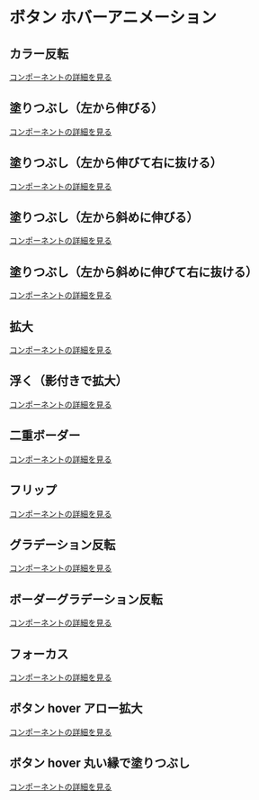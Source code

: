 # ボタン ホバーアニメーション


## カラー反転

<Story id="hover-button--inversion" />

[コンポーネントの詳細を見る](/story/hover-button--inversion)

## 塗りつぶし（左から伸びる）

<Story id="hover-button--fill" />

[コンポーネントの詳細を見る](/story/hover-button--fill)

## 塗りつぶし（左から伸びて右に抜ける）

<Story id="hover-button--fill-toright" />

[コンポーネントの詳細を見る](/story/hover-button--fill-toright)

## 塗りつぶし（左から斜めに伸びる）

<Story id="hover-button--fill-skew" />

[コンポーネントの詳細を見る](/story/hover-button--fill-skew)

## 塗りつぶし（左から斜めに伸びて右に抜ける）

<Story id="hover-button--fill-skew-toright" />

[コンポーネントの詳細を見る](/story/hover-button--fill-skew-toright)

## 拡大

<Story id="hover-button--bulk-up" />

[コンポーネントの詳細を見る](/story/hover-button--bulk-up)

## 浮く（影付きで拡大）

<Story id="hover-button--float" />

[コンポーネントの詳細を見る](/story/hover-button--float)

## 二重ボーダー

<Story id="hover-button--double-border" />

[コンポーネントの詳細を見る](/story/hover-button--double-border)

## フリップ

<Story id="hover-button--card" />

[コンポーネントの詳細を見る](/story/hover-button--card)

## グラデーション反転

<Story id="hover-button--gradation" />

[コンポーネントの詳細を見る](/story/hover-button--gradation)

## ボーダーグラデーション反転

<Story id="hover-button--gradation-border" />

[コンポーネントの詳細を見る](/story/hover-button--gradation-border)

## フォーカス

<Story id="hover-button--focus" />

[コンポーネントの詳細を見る](/story/hover-button--focus)

## ボタン hover アロー拡大

<Story id="hover-button--arrow-scale" />

[コンポーネントの詳細を見る](/story/hover-button--arrow-scale)

## ボタン hover 丸い縁で塗りつぶし

<Story id="hover-button--fill-circle" />

[コンポーネントの詳細を見る](/story/hover-button--fill-circle)

